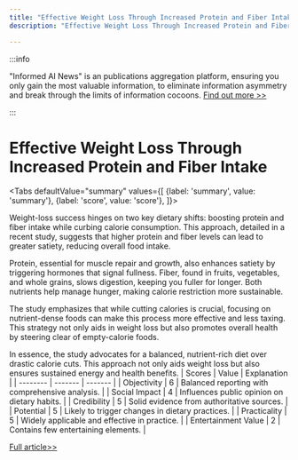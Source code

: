 ```yaml
---
title: "Effective Weight Loss Through Increased Protein and Fiber Intake"
description: "Effective Weight Loss Through Increased Protein and Fiber Intake"

---
```



:::info

"Informed AI News" is an publications aggregation platform, ensuring you only gain the most valuable information, to eliminate information asymmetry and break through the limits of information cocoons.  [Find out more >>](/)

:::

# Effective Weight Loss Through Increased Protein and Fiber Intake


<Tabs
	defaultValue="summary"
	values={[
	{label: 'summary', value: 'summary'},
	{label: 'score', value: 'score'},
]}>
<TabItem value="summary">


Weight-loss success hinges on two key dietary shifts: boosting protein and fiber intake while curbing calorie consumption. This approach, detailed in a recent study, suggests that higher protein and fiber levels can lead to greater satiety, reducing overall food intake.

Protein, essential for muscle repair and growth, also enhances satiety by triggering hormones that signal fullness. Fiber, found in fruits, vegetables, and whole grains, slows digestion, keeping you fuller for longer. Both nutrients help manage hunger, making calorie restriction more sustainable.

The study emphasizes that while cutting calories is crucial, focusing on nutrient-dense foods can make this process more effective and less taxing. This strategy not only aids in weight loss but also promotes overall health by steering clear of empty-calorie foods.

In essence, the study advocates for a balanced, nutrient-rich diet over drastic calorie cuts. This approach not only aids weight loss but also ensures sustained energy and health benefits.
</TabItem>
<TabItem value="score">
	| Scores     | Value   | Explanation |
	| -------- | ------- | ------- |
	| Objectivity  | 6    | Balanced reporting with comprehensive analysis.    |
	| Social Impact | 4     | Influences public opinion on dietary habits.    |
	| Credibility    | 5    | Solid evidence from authoritative sources.    |
	| Potential    | 5    | Likely to trigger changes in dietary practices.    |
	| Practicality    | 5    | Widely applicable and effective in practice.    |
	| Entertainment Value    | 2    | Contains few entertaining elements.    |
</TabItem>
</Tabs>

[Full article>>](https://medicalxpress.com/news/2024-08-weight-loss-success-protein-fiber.html)
